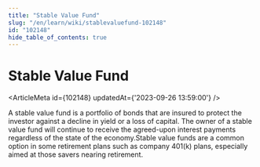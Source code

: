 ```yaml
---
title: "Stable Value Fund"
slug: "/en/learn/wiki/stablevaluefund-102148"
id: "102148"
hide_table_of_contents: true
---
```



# Stable Value Fund

<ArticleMeta id={102148} updatedAt={'2023-09-26 13:59:00'} />
<div className='border-solid border-b border-t-0 my-4 border-[var(--ifm-color-gray-300)]' />

A stable value fund is a portfolio of bonds that are insured to protect the investor against a decline in yield or a loss of capital. The owner of a stable value fund will continue to receive the agreed-upon interest payments regardless of the state of the economy.Stable value funds are a common option in some retirement plans such as company 401(k) plans, especially aimed at those savers nearing retirement.
